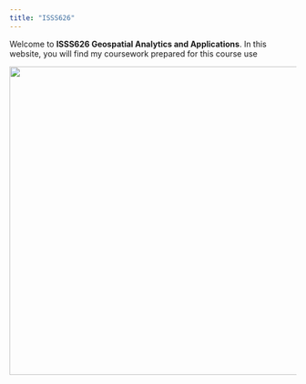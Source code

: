 ```yaml
---
title: "ISSS626"
---
```


Welcome to **ISSS626 Geospatial Analytics and Applications**. In this website, you will find my coursework prepared for this course use

![](images/analysis.jpeg){width="541"}
